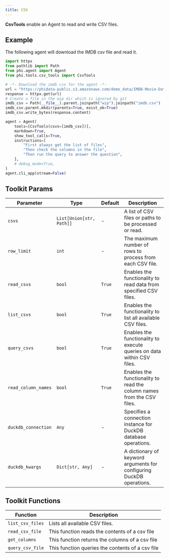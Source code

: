 ```yaml
---
title: CSV
---
```


**CsvTools** enable an Agent to read and write CSV files.

## Example

The following agent will download the IMDB csv file and read it.

```python cookbook/tools/csv_tools.py
import httpx
from pathlib import Path
from phi.agent import Agent
from phi.tools.csv_tools import CsvTools

# -*- Download the imdb csv for the agent -*-
url = "https://phidata-public.s3.amazonaws.com/demo_data/IMDB-Movie-Data.csv"
response = httpx.get(url)
# Create a file in the wip dir which is ignored by git
imdb_csv = Path(__file__).parent.joinpath("wip").joinpath("imdb.csv")
imdb_csv.parent.mkdir(parents=True, exist_ok=True)
imdb_csv.write_bytes(response.content)

agent = Agent(
    tools=[CsvTools(csvs=[imdb_csv])],
    markdown=True,
    show_tool_calls=True,
    instructions=[
        "First always get the list of files",
        "Then check the columns in the file",
        "Then run the query to answer the question",
    ],
    # debug_mode=True,
)
agent.cli_app(stream=False)

```

## Toolkit Params

| Parameter | Type | Default | Description |
|-----------|------|---------|-------------|
| `csvs` | `List[Union[str, Path]]` | - | A list of CSV files or paths to be processed or read. |
| `row_limit` | `int` | - | The maximum number of rows to process from each CSV file. |
| `read_csvs` | `bool` | `True` | Enables the functionality to read data from specified CSV files. |
| `list_csvs` | `bool` | `True` | Enables the functionality to list all available CSV files. |
| `query_csvs` | `bool` | `True` | Enables the functionality to execute queries on data within CSV files. |
| `read_column_names` | `bool` | `True` | Enables the functionality to read the column names from the CSV files. |
| `duckdb_connection` | `Any` | - | Specifies a connection instance for DuckDB database operations. |
| `duckdb_kwargs` | `Dict[str, Any]` | - | A dictionary of keyword arguments for configuring DuckDB operations. |

## Toolkit Functions

| Function | Description |
|----------|-------------|
| `list_csv_files` | Lists all available CSV files. |
| `read_csv_file` | This function reads the contents of a csv file |
| `get_columns` | This function returns the columns of a csv file |
| `query_csv_file` | This function queries the contents of a csv file |
